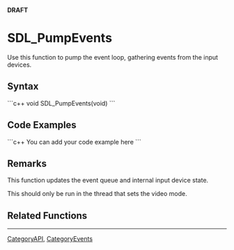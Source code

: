 <!-- pragma section-numbers off -->
<!-- pragma disable-camelcase -->
'''DRAFT'''

= SDL_PumpEvents =
Use this function to pump the event loop, gathering events from the input devices.


== Syntax ==
```c++
void SDL_PumpEvents(void)
```

== Code Examples ==
```c++
You can add your code example here
```

== Remarks ==
This function updates the event queue and internal input device state.

This should only be run in the thread that sets the video mode.

== Related Functions ==

----
[[CategoryAPI]], [[CategoryEvents]]
